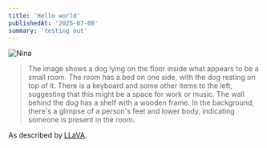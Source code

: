 ```yaml
---
title: 'Hello world'
publishedAt: '2025-07-08'
summary: 'testing out'
---
```


![Nina](/images/nina.jpg)

> The image shows a dog lying on the floor inside what appears to be a small room. The room has a bed on one side, with the dog resting on top of it. There is a keyboard and some other items to the left, suggesting that this might be a space for work or 
music. The wall behind the dog has a shelf with a wooden frame. In the background, there's a glimpse of a person's feet and lower 
body, indicating someone is present in the room. 

As described by [LLaVA](https://github.com/haotian-liu/LLaVA).